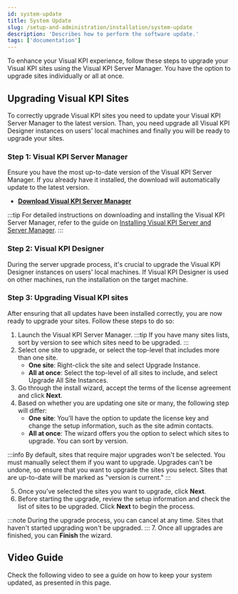 ```yaml
---
id: system-update
title: System Update
slug: /setup-and-administration/installation/system-update
description: 'Describes how to perform the software update.'
tags: ['documentation']
---
```



To enhance your Visual KPI experience, follow these steps to upgrade your Visual KPI sites using the Visual KPI Server Manager. You have the option to upgrade sites individually or all at once.

## Upgrading Visual KPI Sites

To correctly upgrade Visual KPI sites you need to update your Visual KPI Server Manager to the latest version. Than, you need upgrade all Visual KPI Designer instances on users' local machines and finally you will be ready to upgrade your sites.

### Step 1: Visual KPI Server Manager

Ensure you have the most up-to-date version of the Visual KPI Server Manager. If you already have it installed, the download will automatically update to the latest version.

- **[Download Visual KPI Server Manager](https://www.transpara.com/software-downloads/)**

:::tip
For detailed instructions on downloading and installing the Visual KPI Server Manager, refer to the guide on [Installing Visual KPI Server and Server Manager](/docs/setup-and-administration/installation/install-visual-kpi).
:::

### Step 2: Visual KPI Designer

During the server upgrade process, it's crucial to upgrade the Visual KPI Designer instances on users' local machines. If Visual KPI Designer is used on other machines, run the installation on the target machine.

### Step 3: Upgrading Visual KPI sites

After ensuring that all updates have been installed correctly, you are now ready to upgrade your sites. Follow these steps to do so:

1. Launch the Visual KPI Server Manager.
:::tip
If you have many sites lists, sort by version to see which sites need to be upgraded.
:::
2. Select one site to upgrade, or select the top-level that includes more than one site.
    - **One site**: Right-click the site and select Upgrade Instance.
    - **All at once**: Select the top-level of all sites to include, and select Upgrade All Site Instances.
3. Go through the install wizard, accept the  terms of the license agreement and click **Next**.
4. Based on whether you are updating one site or many, the following step will differ:
    - **One site**: You’ll have the option to update the license key and change the setup information, such as the site admin contacts.
    - **All at once**: The wizard offers you the option to select which sites to upgrade. You can sort by version.

:::info
By default, sites that require major upgrades won't be selected. You must manually select them if you want to upgrade. Upgrades can't be undone, so ensure that you want to upgrade the sites you select. Sites that are up-to-date will be marked as "version is current."
:::

5. Once you’ve selected the sites you want to upgrade, click **Next**.
6. Before starting the upgrade, review the setup information and check the list of sites to be upgraded. Click **Next** to begin the process.

:::note
During the upgrade process, you can cancel at any time. Sites that haven't started upgrading won't be upgraded.
:::
7. Once all upgrades are finished, you can **Finish** the wizard.

## Video Guide

Check the following video to see a guide on how to keep your system updated, as presented in this page.

<IframeComponent 
  src="https://www.youtube.com/embed/DU8Vxl_SDLc"
/>